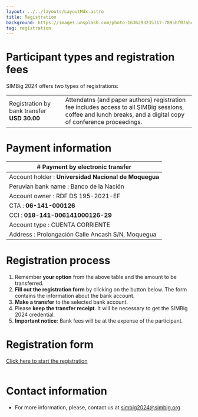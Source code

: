 ```yaml
---
layout: ../../layouts/LayoutMdx.astro
title: Registration
background: https://images.unsplash.com/photo-1636293235717-7895bf07abc8?q=80&w=2070&auto=format&fit=crop&ixlib=rb-4.0.3&ixid=M3wxMjA3fDB8MHxwaG90by1wYWdlfHx8fGVufDB8fHx8fA%3D%3D
tag: registration
---
```


# Participant types and registration fees
SIMBig 2024 offers two types of registrations:

|  |  |
|-----------------|--------------- |
| Registration by bank transfer **USD 30.00**  | Attendatns (and paper authors) registration fee includes access to all SIMBig sessions, coffee and lunch breaks, and a digital copy of conference proceedings.  |


# Payment information
| # Payment by electronic transfer |
|-----------------|
| Account holder : **Universidad Nacional de Moquegua** |
| Peruvian bank name : Banco de la Nación |
| Account owner : RDF DS 195-2021-EF |
| CTA : **06-141-000126** |
| CCI : **018-141-006141000126-29** |
| Account type : CUENTA CORRIENTE |
| Address : Prolongación Calle Ancash S/N, Moquegua |


# Registration process
1. Remember **your option** from the above table and the amount to be transferred.
2. **Fill out the registration form** by clicking on the button below. The form contains the information about the bank account.
3. **Make a transfer** to the selected bank account.
4. Please **keep the transfer receipt**. It will be necessary to get the SIMBig 2024 credential.
5. **Important notice**: Bank fees will be at the expense of the participant.

# Registration form
<a className="px-4 py-2 bg-primary text-white font-medium disabled:opacity-60 no-underline hover:underline" href="/registration/new" >Click here to start the registration</a>
<br/>
<br/>

# Contact information
* For more information, please, contact us at simbig2024@simbig.org